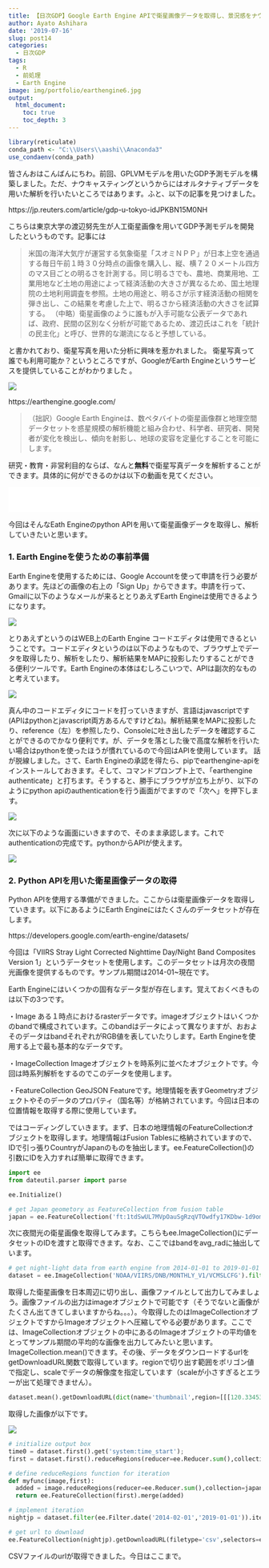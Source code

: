 ```yaml
---
title: 【日次GDP】Google Earth Engine APIで衛星画像データを取得し、景況感をナウキャスティングしてみる
author: Ayato Ashihara
date: '2019-07-16'
slug: post14
categories:
  - 日次GDP
tags:
  - R
  - 前処理
  - Earth Engine
image: img/portfolio/earthengine6.jpg
output: 
  html_document:
    toc: true
    toc_depth: 3
---
```


<!--more-->

```r

library(reticulate)
conda_path <- "C:\\Users\\aashi\\Anaconda3"
use_condaenv(conda_path)

```

皆さんおはこんばんにちわ。前回、GPLVMモデルを用いたGDP予測モデルを構築しました。ただ、ナウキャスティングというからにはオルタナティブデータを用いた解析を行いたいところではあります。ふと、以下の記事を見つけました。

https://jp.reuters.com/article/gdp-u-tokyo-idJPKBN15M0NH

こちらは東京大学の渡辺努先生が人工衛星画像を用いてGDP予測モデルを開発したというものです。記事には

>米国の海洋大気庁が運営する気象衛星「スオミＮＰＰ」が日本上空を通過する毎日午前１時３０分時点の画像を購入し、縦、横７２０メートル四方のマス目ごとの明るさを計測する。同じ明るさでも、農地、商業用地、工業用地など土地の用途によって経済活動の大きさが異なるため、国土地理院の土地利用調査を参照。土地の用途と、明るさが示す経済活動の相関を弾き出し、この結果を考慮した上で、明るさから経済活動の大きさを試算する。
>（中略）衛星画像のように誰もが入手可能な公表データであれば、政府、民間の区別なく分析が可能であるため、渡辺氏はこれを「統計の民主化」と呼び、世界的な潮流になると予想している。

と書かれており、衛星写真を用いた分析に興味を惹かれました。 衛星写真って誰でも利用可能か？というところですが、GoogleがEarth Engineというサービスを提供していることがわかりました
。

![](\img\portfolio\earthengine3.jpg)

https://earthengine.google.com/

>（拙訳）Google Earth Engineは、数ペタバイトの衛星画像群と地理空間データセットを惑星規模の解析機能と組み合わせ、科学者、研究者、開発者が変化を検出し、傾向を射影し、地球の変容を定量化することを可能にします。

研究・教育・非営利目的ならば、なんと**無料**で衛星写真データを解析することができます。具体的に何ができるのかは以下の動画を見てください。

<iframe src="//www.youtube.com/embed/gKGOeTFHnKY" width="100%" height="50" seamless frameborder="0" allowfullscreen></iframe>

今回はそんなEath Engineのpython APIを用いて衛星画像データを取得し、解析していきたいと思います。

### 1. Earth Engineを使うための事前準備

Earth Engineを使用するためには、Google Accountを使って申請を行う必要があります。先ほどの画像の右上の「Sign Up」からできます。申請を行って、Gmailに以下のようなメールが来るととりあえずEarth Engineは使用できるようになります。

![](\img\portfolio\earthengine4.jpg)

とりあえずというのはWEB上のEarth Engine コードエディタは使用できるということです。コードエディタというのは以下のようなもので、ブラウザ上でデータを取得したり、解析をしたり、解析結果をMAPに投影したりすることができる便利ツールです。Earth Engineの本体はむしろこいつで、APIは副次的なものと考えています。

![](\img\portfolio\earthengine5.jpg)

真ん中のコードエディタにコードを打っていきますが、言語はjavascriptです(APIはpythonとjavascript両方あるんですけどね)。解析結果をMAPに投影したり、reference（左）を参照したり、Consoleに吐き出したデータを確認することができるのでかなり便利です。が、データを落とした後で高度な解析を行いたい場合はpythonを使ったほうが慣れているので今回はAPIを使用しています。
話が脱線しました。さて、Earth Engineの承認を得たら、pipでearthengine-apiをインストールしておきます。そして、コマンドプロンプト上で、「earthengine authenticate」と打ちます。そうすると、勝手にブラウザが立ち上がり、以下のようにpython apiのauthenticationを行う画面がでますので「次へ」を押下します。

![](\img\portfolio\earthengine1.jpg)

次に以下のような画面にいきますので、そのまま承認します。これでauthenticationの完成です。pythonからAPIが使えます。

![](\img\portfolio\earthengine2.jpg)

### 2. Python APIを用いた衛星画像データの取得

Python APIを使用する準備ができました。ここからは衛星画像データを取得していきます。以下にあるようにEarth Engineにはたくさんのデータセットが存在します。

https://developers.google.com/earth-engine/datasets/

今回は「VIIRS Stray Light Corrected Nighttime Day/Night Band Composites Version 1」というデータセットを使用します。このデータセットは月次の夜間光画像を提供するものです。サンプル期間は2014-01~現在です。

Earth Engineにはいくつかの固有なデータ型が存在します。覚えておくべきものは以下の3つです。

・Image
ある１時点におけるrasterデータです。imageオブジェクトはいくつかのbandで構成されています。このbandはデータによって異なりますが、おおよそのデータはbandそれぞれがRGB値を表していたりします。Earth Engineを使用する上で最も基本的なデータです。

・ImageCollection
Imageオブジェクトを時系列に並べたオブジェクトです。今回は時系列解析をするのでこのデータを使用します。

・FeatureCollection
GeoJSON Featureです。地理情報を表すGeometryオブジェクトやそのデータのプロパティ（国名等）が格納されています。今回は日本の位置情報を取得する際に使用しています。

ではコーディングしていきます。まず、日本の地理情報のFeatureCollectionオブジェクトを取得します。地理情報はFusion Tablesに格納されていますので、IDで引っ張りCountryがJapanのものを抽出します。ee.FeatureCollection()の引数にIDを入力すれば簡単に取得できます。

```python
import ee
from dateutil.parser import parse

ee.Initialize()

# get Japan geometory as FeatureCollection from fusion table
japan = ee.FeatureCollection('ft:1tdSwUL7MVpOauSgRzqVTOwdfy17KDbw-1d9omPw').filter(ee.Filter.eq('Country', 'Japan'))

```

次に夜間光の衛星画像を取得してみます。こちらもee.ImageCollection()にデータセットのIDを渡すと取得できます。なお、ここではbandをavg_radに抽出しています。

```python
# get night-light data from earth engine from 2014-01-01 to 2019-01-01
dataset = ee.ImageCollection('NOAA/VIIRS/DNB/MONTHLY_V1/VCMSLCFG').filter(ee.Filter.date('2014-01-01','2019-01-01')).select('avg_rad')

```

取得した衛星画像を日本周辺に切り出し、画像ファイルとして出力してみましょう。画像ファイルの出力はimageオブジェクトで可能です（そうでないと画像がたくさん出てきてしまいますからね。。。）。今取得したのはImageCollectionオブジェクトですからImageオブジェクトへ圧縮してやる必要があります。ここでは、ImageCollectionオブジェクトの中にあるのImageオブジェクトの平均値をとってサンプル期間の平均的な画像を出力してみたいと思います。ImageCollection.mean()できます。その後、データをダウンロードするurlをgetDownloadURL関数で取得しています。regionで切り出す範囲をポリゴン値で指定し、scaleでデータの解像度を指定しています（scaleが小さすぎるとエラーが出て処理できません）。

```python
dataset.mean().getDownloadURL(dict(name='thumbnail',region=[[[120.3345348936478, 46.853488838010854],[119.8071911436478, 24.598157870729043],[148.6353161436478, 24.75788466523463],[149.3384411436478, 46.61252884462868]]],scale=5000))

```

取得した画像が以下です。

![](\img\portfolio\earthengine6.jpg)



```python

# initialize output box
time0 = dataset.first().get('system:time_start');
first = dataset.first().reduceRegions(reducer=ee.Reducer.sum(),collection=japan,scale=1000).set('time_start', time0)

# define reduceRegions function for iteration
def myfunc(image,first):
  added = image.reduceRegions(reducer=ee.Reducer.sum(),collection=japan,scale=1000).set('time_start', image.get('system:time_start'))
  return ee.FeatureCollection(first).merge(added)

# implement iteration
nightjp = dataset.filter(ee.Filter.date('2014-02-01','2019-01-01')).iterate(myfunc,first)

# get url to download
ee.FeatureCollection(nightjp).getDownloadURL(filetype='csv',selectors=ee.FeatureCollection(nightjp).first().propertyNames().getInfo())


```

CSVファイルのurlが取得できました。今日はここまで。